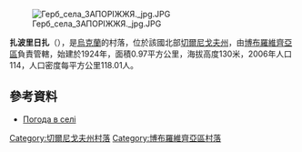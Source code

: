 {{coord|50|36|39|N|31|46|58|E|scale:100000|display=title}}

[[Image:Герб_села_ЗАПОРІЖЖЯ._jpg.JPG|right]]

'''扎波里日扎'''（{{lang-uk|Запоріжжя}}），是[[烏克蘭|烏克蘭]]的村落，位於該國北部[[切爾尼戈夫州|切爾尼戈夫州]]，由[[博布羅維齊亞區|博布羅維齊亞區]]負責管轄，始建於1924年，面積0.97平方公里，海拔高度130米，2006年人口114，人口密度每平方公里118.01人。

==參考資料==
* [http://weather.in.ua/ua/chernigovskaja/8483 Погода в селі ] {{Wayback|url=http://weather.in.ua/ua/chernigovskaja/8483 |date=20111220121201 }}

[[Category:切爾尼戈夫州村落|Category:切爾尼戈夫州村落]]
[[Category:博布羅維齊亞區村落|Category:博布羅維齊亞區村落]]


{{Chernihiv-geo-stub}}